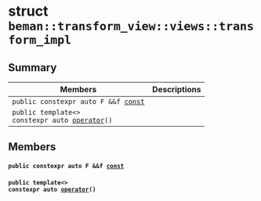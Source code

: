 # struct `beman::transform_view::views::transform_impl` 

## Summary

 Members                        | Descriptions                                
--------------------------------|---------------------------------------------
`public constexpr auto F &&f `[`const`](#structbeman_1_1transform__view_1_1views_1_1transform__impl_1a33e95b2e0ca666456c68bfc876dff739) | 
`public template<>`  <br/>`constexpr auto `[`operator`](#structbeman_1_1transform__view_1_1views_1_1transform__impl_1a1024da352d56d75fad18d328fe1b420e)`()` | 

## Members

#### `public constexpr auto F &&f `[`const`](#structbeman_1_1transform__view_1_1views_1_1transform__impl_1a33e95b2e0ca666456c68bfc876dff739) 

#### `public template<>`  <br/>`constexpr auto `[`operator`](#structbeman_1_1transform__view_1_1views_1_1transform__impl_1a1024da352d56d75fad18d328fe1b420e)`()` 

